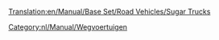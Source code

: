 [[Translation:en/Manual/Base Set/Road Vehicles/Sugar Trucks]]

{{nl/Manual/Base Set/Road Vehicles/Wegvoertuig|name=MightyMover Suikertruck
|img=en/Manual/Base Set/Road Vehicles/MightyMover Sugar.gif
|price=£4.844 (€ 9.658)
|speed=30 mph (48 km/h)
|annual=£421 (€ 848)
|designed=1935
|life=15
|capacity=17 ton suiker
}}
{{nl/Manual/Base Set/Road Vehicles/Wegvoertuig|name=Powernaught Suikertruck
|img=en/Manual/Base Set/Road Vehicles/Powernaught Sugar.gif
|price=£6.086 (€ 12.136)
|speed=55 mph (88 km/h)
|annual=£794 (€ 1.584)
|designed=1974
|life=15
|capacity=19 ton suiker
}}
{{nl/Manual/Base Set/Road Vehicles/Wegvoertuig|name=Wizzowow Suikertruck
|img=en/Manual/Base Set/Road Vehicles/Wizzowow Sugar.gif
|price=£6.490 (€ 12.980) 
|speed=70 mph (112 km/h)
|annual=£1.135 (€ 2.266)
|designed=2011
|life=15
|capacity=22 ton suiker
}}

[[Category:nl/Manual/Wegvoertuigen]]